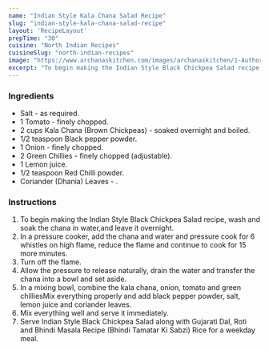 ---
name: "Indian Style Kala Chana Salad Recipe"
slug: "indian-style-kala-chana-salad-recipe"
layout: 'RecipeLayout'
prepTime: "30"
cuisine: "North Indian Recipes"
cuisineSlug: "north-indian-recipes"
image: "https://www.archanaskitchen.com/images/archanaskitchen/1-Author/Pooja_Thakur/Kala_Chana_Salad_With_Cucumber_Tomatoes_Onions_Green_Chillies-6.jpg"
excerpt: "To begin making the Indian Style Black Chickpea Salad recipe, wash and soak the chana in water,and leave it overnight"
---

### Ingredients

- Salt - as required.
- 1 Tomato - finely chopped.
- 2 cups Kala Chana (Brown Chickpeas) - soaked overnight and boiled.
- 1/2 teaspoon Black pepper powder.
- 1 Onion - finely chopped.
- 2 Green Chillies - finely chopped (adjustable).
- 1 Lemon juice.
- 1/2 teaspoon Red Chilli powder.
- Coriander (Dhania) Leaves - .

### Instructions

1. To begin making the Indian Style Black Chickpea Salad recipe, wash and soak the chana in water,and leave it overnight.
1. In a pressure cooker, add the chana and water and pressure cook for 6 whistles on high flame, reduce the flame and continue to cook for 15 more minutes.
1. Turn off the flame.
1. Allow the pressure to release naturally, drain the water and transfer the chana into a bowl and set aside.
1. In a mixing bowl, combine the kala chana, onion, tomato and green chilliesMix everything properly and add black pepper powder, salt, lemon juice and coriander leaves.
1. Mix everything well and serve it immediately.
1. Serve Indian Style Black Chickpea Salad along with Gujarati Dal, Roti and Bhindi Masala Recipe (Bhindi Tamatar Ki Sabzi) Rice for a weekday meal.
